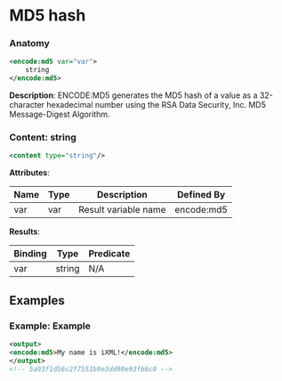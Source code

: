 # MD5 hash

### Anatomy

```xml
<encode:md5 var="var">
    string
</encode:md5>
```

 **Description**:
 ENCODE:MD5 generates the MD5 hash of a value as a 32-character hexadecimal number using the RSA Data Security, Inc. MD5 Message-Digest Algorithm.

### Content: string

```xml
<content type="string"/>
```

**Attributes**:

| Name | Type | Description | Defined By |
| ---- | ---- | ----------- | ---------- |
| var | var | Result variable name | encode:md5 |


**Results**:

| Binding | Type | Predicate |
| ------- | ---- | --------- |
| var | string | N/A |


## Examples

### Example: Example

```xml
<output>
<encode:md5>My name is iXML!</encode:md5>
</output>
<!-- 5a93f1d56c2f7551b9e3dd90e93fb6c0 -->
```

